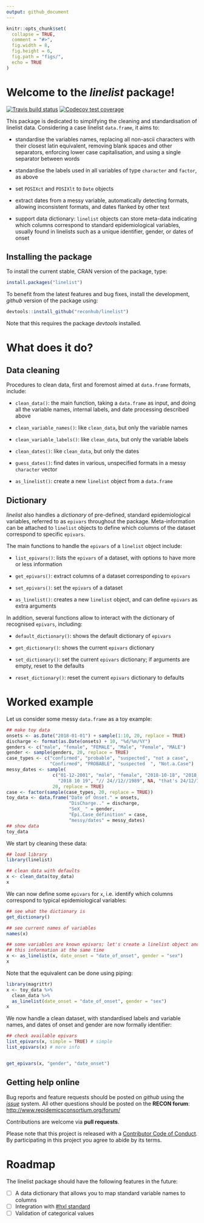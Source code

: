 ```yaml
---
output: github_document
---
```



```r
knitr::opts_chunk$set(
  collapse = TRUE,
  comment = "#>",
  fig.width = 8,
  fig.height = 6,
  fig.path = "figs/",
  echo = TRUE
)

```



# Welcome to the *linelist* package!

[![Travis build status](https://travis-ci.org/reconhub/linelist.svg?branch=master)](https://travis-ci.org/reconhub/linelist)
[![Codecov test coverage](https://codecov.io/gh/reconhub/linelist/branch/master/graph/badge.svg)](https://codecov.io/gh/reconhub/linelist?branch=master)

This package is dedicated to simplifying the cleaning and standardisation of
linelist data. Considering a case linelist `data.frame`, it aims to:

- standardise the variables names, replacing all non-ascii characters with their
  closest latin equivalent, removing blank spaces and other separators,
  enforcing lower case capitalisation, and using a single separator between
  words
  
- standardise the labels used in all variables of type `character` and `factor`,
  as above

- set `POSIXct` and `POSIXlt` to `Date` objects

- extract dates from a messy variable, automatically detecting formats, allowing
  inconsistent formats, and dates flanked by other text
  
- support data dictionary: `linelist` objects can store meta-data indicating
  which columns correspond to standard epidemiological variables, usually found
  in linelists such as a unique identifier, gender, or dates of onset
  


## Installing the package

To install the current stable, CRAN version of the package, type:
```r
install.packages("linelist")
```

To benefit from the latest features and bug fixes, install the development, *github* version of the package using:
```r
devtools::install_github("reconhub/linelist")
```

Note that this requires the package *devtools* installed.


# What does it do?

## Data cleaning

Procedures to clean data, first and foremost aimed at `data.frame` formats,
include:

- `clean_data()`: the main function, taking a `data.frame` as input, and doing all
  the variable names, internal labels, and date processing described above
  
- `clean_variable_names()`: like `clean_data`, but only the variable names

- `clean_variable_labels()`: like `clean_data`, but only the variable labels

- `clean_dates()`: like `clean_data`, but only the dates

- `guess_dates()`: find dates in various, unspecified formats in a messy
  `character` vector
  
- `as_linelist()`: create a new `linelist` object from a `data.frame`
  

## Dictionary

*linelist* also handles a *dictionary* of pre-defined, standard epidemiological
variables, referred to as `epivars` throughout the package. Meta-information can
be attached to `linelist` objects to define which columns of the dataset
correspond to specific `epivars`. 

The main functions to handle the `epivars` of a `linelist` object include:

- `list_epivars()`: lists the `epivars` of a dataset, with options to have more
  or less information

- `get_epivars()`: extract columns of a dataset corresponding to `epivars`

- `set_epivars()`: set the `epivars` of a dataset

- `as_linelist()`: creates a new `linelist` object, and can define `epivars` as
  extra arguments

In addition, several functions allow to interact with the dictionary of
recognised `epivars`, including:

- `default_dictionary()`: shows the default dictionary of `epivars`

- `get_dictionary()`: shows the current `epivars` dictionary

- `set_dictionary()`: set the current `epivars` dictionary; if arguments are
  empty, reset to the defaults
  
- `reset_dictionary()`: reset the current `epivars` dictionary to defaults
  


# Worked example

Let us consider some messy `data.frame` as a toy example: 

```r

## make toy data
onsets <- as.Date("2018-01-01") + sample(1:10, 20, replace = TRUE)
discharge <- format(as.Date(onsets) + 10, "%d/%m/%Y")
genders <- c("male", "female", "FEMALE", "Male", "Female", "MALE")
gender <- sample(genders, 20, replace = TRUE)
case_types <- c("confirmed", "probable", "suspected", "not a case",
                "Confirmed", "PROBABLE", "suspected  ", "Not.a.Case")
messy_dates <- sample(
                 c("01-12-2001", "male", "female", "2018-10-18", "2018_10_17",
                   "2018 10 19", "// 24//12//1989", NA, "that's 24/12/1989!"),
                 20, replace = TRUE)
case <- factor(sample(case_types, 20, replace = TRUE))
toy_data <- data.frame("Date of Onset." = onsets,
                       "DisCharge.." = discharge,
                       "SeX_ " = gender,
                       "Épi.Case_définition" = case,
                       "messy/dates" = messy_dates)
## show data
toy_data

```

We start by cleaning these data:

```r
## load library
library(linelist)

## clean data with defaults
x <- clean_data(toy_data)
x

```

We can now define some `epivars` for `x`, i.e. identify which columns correspond
to typical epidemiological variables:

```r
## see what the dictionary is
get_dictionary()

## see current names of variables
names(x)

## some variables are known epivars; let's create a linelist object and register
## this information at the same time
x <- as_linelist(x, date_onset = "date_of_onset", gender = "sex")
x

```

Note that the equivalent can be done using piping:
```r
library(magrittr)
x <- toy_data %>%
  clean_data %>%
  as_linelist(date_onset = "date_of_onset", gender = "sex")
x
```

We now handle a clean dataset, with standardised labels and variable names, and
dates of onset and gender are now formally identifier:
```r
## check available epivars
list_epivars(x, simple = TRUE) # simple
list_epivars(x) # more info


get_epivars(x, "gender", "date_onset")

```



## Getting help online

Bug reports and feature requests should be posted on *github* using the [*issue*](http://github.com/reconhub/linelist/issues) system. All other questions should be posted on the **RECON forum**: <br>
[http://www.repidemicsconsortium.org/forum/](http://www.repidemicsconsortium.org/forum/)

Contributions are welcome via **pull requests**.

Please note that this project is released with a [Contributor Code of Conduct](CONDUCT.md). By participating in this project you agree to abide by its terms.

Roadmap
=======

The linelist package should have the following features in the future:

 - [ ] A data dictionary that allows you to map standard variable names to columns
 - [ ] Integration with [\#hxl standard](http://hxlstandard.org/standard/1_1final/)
 - [ ] Validation of categorical values
